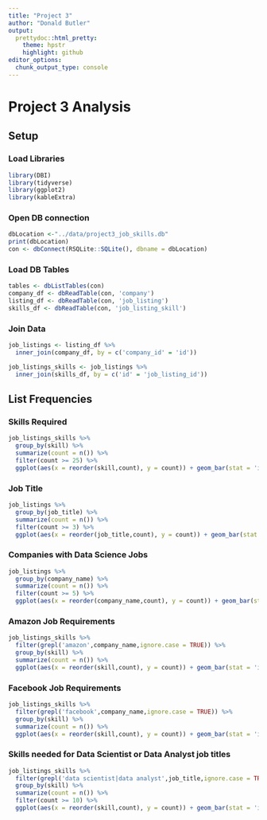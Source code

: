 ```yaml
---
title: "Project 3"
author: "Donald Butler"
output:
  prettydoc::html_pretty:
    theme: hpstr
    highlight: github
editor_options: 
  chunk_output_type: console
---
```


# Project 3 Analysis

## Setup

### Load Libraries

```r
library(DBI)
library(tidyverse)
library(ggplot2)
library(kableExtra)
```

### Open DB connection

```r
dbLocation <-"../data/project3_job_skills.db"
print(dbLocation)
con <- dbConnect(RSQLite::SQLite(), dbname = dbLocation)
```

### Load DB Tables

```r
tables <- dbListTables(con)
company_df <- dbReadTable(con, 'company')
listing_df <- dbReadTable(con, 'job_listing')
skills_df <- dbReadTable(con, 'job_listing_skill')
```

### Join Data

```r
job_listings <- listing_df %>%
  inner_join(company_df, by = c('company_id' = 'id'))

job_listings_skills <- job_listings %>%
  inner_join(skills_df, by = c('id' = 'job_listing_id'))
```

## List Frequencies

### Skills Required

```r
job_listings_skills %>%
  group_by(skill) %>%
  summarize(count = n()) %>%
  filter(count >= 25) %>%
  ggplot(aes(x = reorder(skill,count), y = count)) + geom_bar(stat = 'identity') + coord_flip()
```

### Job Title

```r
job_listings %>%
  group_by(job_title) %>%
  summarize(count = n()) %>%
  filter(count >= 3) %>%
  ggplot(aes(x = reorder(job_title,count), y = count)) + geom_bar(stat = 'identity') + coord_flip()
```

### Companies with Data Science Jobs

```r
job_listings %>%
  group_by(company_name) %>%
  summarize(count = n()) %>%
  filter(count >= 5) %>%
  ggplot(aes(x = reorder(company_name,count), y = count)) + geom_bar(stat = 'identity') + coord_flip()
```

### Amazon Job Requirements

```r
job_listings_skills %>%
  filter(grepl('amazon',company_name,ignore.case = TRUE)) %>%
  group_by(skill) %>%
  summarize(count = n()) %>%
  ggplot(aes(x = reorder(skill,count), y = count)) + geom_bar(stat = 'identity') + coord_flip()
```

### Facebook Job Requirements

```r
job_listings_skills %>%
  filter(grepl('facebook',company_name,ignore.case = TRUE)) %>%
  group_by(skill) %>%
  summarize(count = n()) %>%
  ggplot(aes(x = reorder(skill,count), y = count)) + geom_bar(stat = 'identity') + coord_flip()
```

### Skills needed for Data Scientist or Data Analyst job titles

```r
job_listings_skills %>%
  filter(grepl('data scientist|data analyst',job_title,ignore.case = TRUE)) %>%
  group_by(skill) %>%
  summarize(count = n()) %>%
  filter(count >= 10) %>%
  ggplot(aes(x = reorder(skill,count), y = count)) + geom_bar(stat = 'identity') + coord_flip()
```

